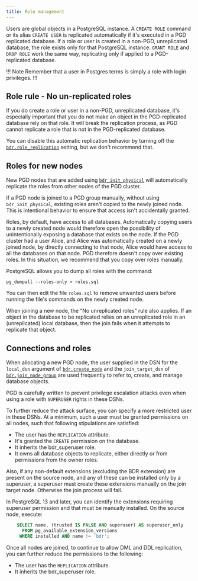 ```yaml
---
title: Role management
---
```


Users are global objects in a PostgreSQL instance. A `CREATE ROLE` command or its alias `CREATE USER` is replicated automatically if it's executed in a PGD replicated database. If a role or user is created in a non-PGD, unreplicated database, the role exists only for that PostgreSQL instance. `GRANT ROLE` and `DROP ROLE` work the same way, replicating only if applied to a PGD-replicated database.

!!! Note
Remember that a user in Postgres terms is simply a role with login privileges.
!!!

## Role rule - No un-replicated roles

If you do create a role or user in a non-PGD, unreplicated database, it's especially important that you do not make an object in the PGD-replicated database rely on that role. It will break the replication process, as PGD cannot replicate a role that is not in the PGD-replicated database. 

You can disable this automatic replication behavior by turning off the [`bdr.role_replication`](https://www.enterprisedb.com/docs/pgd/latest/reference/pgd-settings/#bdrrole_replication) setting, but we don't recommend that.


## Roles for new nodes

New PGD nodes that are added using [`bdr_init_physical`](https://www.enterprisedb.com/docs/pgd/latest/reference/nodes/#bdr_init_physical) will automatically replicate the roles from other nodes of the PGD cluster.

If a PGD node is joined to a PGD group manually, without using `bdr_init_physical`, existing roles aren't copied to the newly joined node. This is intentional behavior to ensure that access isn't accidentally granted.

Roles, by default, have access to all databases. Automatically copying users to a newly created node would therefore open the possibility of unintentionally exposing a database that exists on the node. If the PGD cluster had a user Alice, and Alice was automatically created on a newly joined node, by directly connecting to that node, Alice would have access to all the databases on that node. PGD therefore doesn't copy over existing roles. In this situation, we recommend that you copy over roles manually.

PostgreSQL allows you to dump all roles with the command:

```
pg_dumpall --roles-only > roles.sql
```

You can then edit the file `roles.sql` to remove unwanted users before running the file's commands on the newly created node.

When joining a new node, the “No unreplicated roles” rule also applies. If an object in the database to be replicated relies on an unreplicated role in an (unreplicated) local database, then the join fails when it attempts to replicate that object.

 
## Connections and roles

When allocating a new PGD node, the user supplied in the DSN for the `local_dsn`
argument of [`bdr.create_node`](/pgd/latest/reference/nodes-management-interfaces#bdrcreate_node) and the `join_target_dsn` of [`bdr.join_node_group`](/pgd/latest/reference/nodes-management-interfaces#bdrjoin_node_group)
are used frequently to refer to, create, and manage database objects.

PGD is carefully written to prevent privilege escalation attacks even when using
a role with `SUPERUSER` rights in these DSNs.

To further reduce the attack surface, you can specify a more restricted user in
these DSNs. At a minimum, such a user must be granted permissions on all
nodes, such that following stipulations are satisfied:

-   The user has the `REPLICATION` attribute.
-   It's granted the `CREATE` permission on the database.
-   It inherits the bdr_superuser role.
-   It owns all database objects to replicate, either directly or from
    permissions from the owner roles.

Also, if any non-default extensions (excluding the BDR extension) 
are present on the source node, and any of these can be installed only
by a superuser, a superuser must create these extensions manually on
the join target node. Otherwise the join process will fail.

In PostgreSQL 13 and later, you can identify the extensions requiring superuser permission and
that must be manually installed. On the
source node, execute:

```sql
    SELECT name, (trusted IS FALSE AND superuser) AS superuser_only
      FROM pg_available_extension_versions
     WHERE installed AND name != 'bdr';
```

Once all nodes are joined, to continue to allow DML and DDL replication, you can further reduce the permissions to the following:

-   The user has the `REPLICATION` attribute.
-   It inherits the bdr_superuser role.
